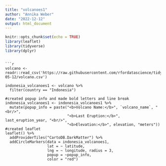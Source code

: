 ```yaml
---
title: "volcanoes1"
author: "Annika Weber"
date: "2022-12-12"
output: html_document
---
```


```r
knitr::opts_chunk$set(echo = TRUE)
library(leaflet)
library(tidyverse)
library(dplyr)
```
```

```r
volcano <- readr::read_csv('https://raw.githubusercontent.com/rfordatascience/tidytuesday/master/data/2020/2020-05-12/volcano.csv')

indonesia_volcanoes1 <- volcano %>% 
  filter(country == "Indonesia") 

#created popup info and made bold letters and line break
indonesia_volcanoes1 <- indonesia_volcanoes1 %>% 
  mutate(popup_info = paste("<b>Volcano Name:</b>", `volcano_name`, "<br/>",
                            "<b>Last Eruption:</b>", last_eruption_year, "<br/>",
                            "<b>Elevation:</b>", elevation, "meters"))
#created leaflet                            
leaflet() %>% 
  addProviderTiles("CartoDB.DarkMatter") %>% 
  addCircleMarkers(data = indonesia_volcanoes1, 
                   lat = ~ latitude, 
                   lng = ~ longitude, radius = 3, 
                   popup = ~popup_info, 
                   color = "red")
                                         

```

